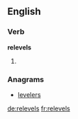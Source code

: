 ==English==

===Verb===
'''relevels'''
# {{third-person singular of|relevel}}

===Anagrams===
* [[levelers#English|levelers]]

[[de:relevels]]
[[fr:relevels]]